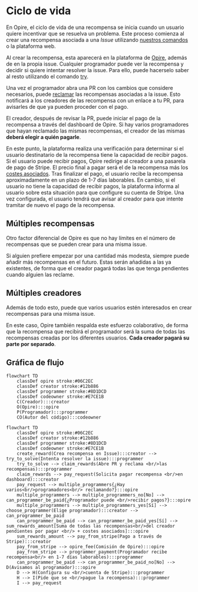 # Ciclo de vida

En Opire, el ciclo de vida de una recompensa se inicia cuando un usuario quiere incentivar que se resuelva un problema. Este proceso comienza al crear una recompensa asociada a una *Issue* utilizando [nuestros comandos](/es/overview/commands#crear-recompensa) o la plataforma web.

Al crear la recompensa, esta aparecerá en la plataforma de [Opire](https://app.opire.dev), además de en la propia issue. Cualquier programador puede ver la recompensa y decidir si quiere intentar resolver la issue. Para ello, puede hacerselo saber al resto utilizando el comando [try](/es/overview/commands#intentar-resolver-la-issue).

Una vez el programador abra una PR con los cambios que considere necesarios, puede [reclamar](/es/overview/commands#reclamar-las-recompensas-asociadas-a-una-issue) las recompensas asociadas a la issue. Esto notificará a los creadores de las recompensa con un enlace a tu PR, para avisarles de que ya pueden proceder con el pago. 

El creador, después de revisar la PR, puede iniciar el pago de la recompensa a través del dashboard de Opire. Si hay varios programadores que hayan reclamado las mismas recompensas, el creador de las mismas **deberá elegir a quién pagarle**.

En este punto, la plataforma realiza una verificación para determinar si el usuario destinatario de la recompensa tiene la capacidad de recibir pagos. Si el usuario puede recibir pagos, Opire redirige al creador a una pasarela de pago de Stripe. El precio final a pagar será el de la recompensa más los [costes asociados](/es/rewards/pricing#precio-mínimo-y-costes). Tras finalizar el pago, el usuario recibe la recompensa aproximadamente en un plazo de 1-7 días laborables. En cambio, si el usuario no tiene la capacidad de recibir pagos, la plataforma informa al usuario sobre esta situación para que configure su cuenta de Stripe. Una vez configurada, el usuario tendrá que avisar al creador para que intente tramitar de nuevo el pago de la recompensa.

## Múltiples recompensas

Otro factor diferencial de Opire es que no hay límites en el número de recompensas que se pueden crear para una misma issue.

Si alguien prefiere empezar por una cantidad más modesta, siempre puede añadir más recompensas en el futuro. Estas serán añadidas a las ya existentes, de forma que el creador pagará todas las que tenga pendientes cuando alguien las reclame. 

## Múltiples creadores

Además de todo esto, puede que varios usuarios estén interesados en crear recompensas para una misma issue.

En este caso, Opire también respalda este esfuerzo colaborativo, de forma que la recompensa que recibirá el programador será la suma de todas las recompensas creadas por los diferentes usuarios. **Cada creador pagará su parte por separado**.

## Gráfica de flujo

```mermaid
flowchart TD
    classDef opire stroke:#06C2EC
    classDef creator stroke:#12b886
    classDef programmer stroke:#8D1DCD
    classDef codeowner stroke:#E7CE1B
    C(Creador):::creator
    O(Opire):::opire
    P(Programador):::programmer
    CO(Autor del código):::codeowner
```

```mermaid
flowchart TD
    classDef opire stroke:#06C2EC
    classDef creator stroke:#12b886
    classDef programmer stroke:#8D1DCD
    classDef codeowner stroke:#E7CE1B
    create_reward(Crea recompensa en Issue):::creator --> try_to_solve(Intenta resolver la issue):::programmer
    try_to_solve --> claim_rewards(Abre PR y reclama <br/>las recompensas):::programmer
    claim_rewards --> pay_request(Solicita pagar recompensa <br/>en dashboard):::creator
    pay_request --> multiple_programmers{¿Hay varios<br/>programadores<br/> reclamando?}:::opire
    multiple_programmers --> multiple_programmers_no[No] --> can_programmer_be_paid{¿Programador puede <br/>recibir pagos?}:::opire
    multiple_programmers --> multiple_programmers_yes[Sí] --> choose_programmer(Elige programador):::creator --> can_programmer_be_paid
    can_programmer_be_paid --> can_programmer_be_paid_yes[Sí] --> sum_rewards_amount[Suma de todas las recompensas<br/>del creador pendientes por pagar <br/> + costes asociados]:::opire
    sum_rewards_amount --> pay_from_stripe(Pago a través de Stripe):::creator
    pay_from_stripe --> opire_fee(Comisión de Opire):::opire
    pay_from_stripe --> programmer_payment(Programador recibe recompensa<br/> en 1-7 días laborables):::programmer
    can_programmer_be_paid --> can_programmer_be_paid_no[No] --> D(Avisamos al programador):::opire
    D --> H(Configura su <br/>cuenta de Stripe):::programmer
    H --> I(Pide que se <br/>pague la recompensa):::programmer
    I --> pay_request
```